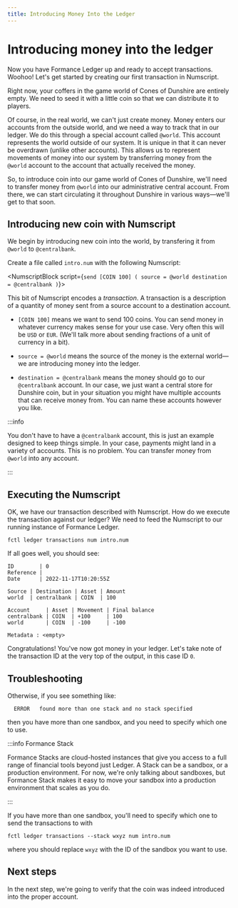 ```yaml
---
title: Introducing Money Into the Ledger
---
```


# Introducing money into the ledger

Now you have Formance Ledger up and ready to accept transactions. Woohoo! Let's get started by creating our first transaction in Numscript.

Right now, your coffers in the game world of Cones of Dunshire are entirely empty. We need to seed it with a little coin so that we can distribute it to players.

Of course, in the real world, we can't just create money. Money enters our accounts from the outside world, and we need a way to track that in our ledger. We do this through a special account called `@world`. This account represents the world outside of our system. It is unique in that it can never be overdrawn (unlike other accounts). This allows us to represent movements of money into our system by transferring money from the `@world` account to the account that actually received the money.

So, to introduce coin into our game world of Cones of Dunshire, we'll need to transfer money from `@world` into our administrative central account. From there, we can start circulating it throughout Dunshire in various ways—we'll get to that soon.

## Introducing new coin with Numscript

We begin by introducing new coin into the world, by transfering it from `@world` to `@centralbank`.

Create a file called `intro.num` with the following Numscript:

<NumscriptBlock script={`send [COIN 100] (
  source = @world
  destination = @centralbank
)`}></NumscriptBlock>

This bit of Numscript encodes a _transaction_. A transaction is a description of a quantity of money sent from a source account to a destination account.

* `[COIN 100]` means we want to send 100 coins. You can send money in whatever currency makes sense for your use case. Very often this will be `USD` or `EUR`. (We'll talk more about sending fractions of a unit of currency in a bit).

* `source = @world` means the source of the money is the external world—we are introducing money into the ledger.

* `destination = @centralbank` means the money should go to our `@centralbank` account. In our case, we just want a central store for Dunshire coin, but in your situation you might have multiple accounts that can receive money from. You can name these accounts however you like.

:::info

You don't have to have a `@centralbank` account, this is just an example designed to keep things simple. In your case, payments might land in a variety of accounts. This is no problem. You can transfer money from `@world` into any account.

:::

## Executing the Numscript

OK, we have our transaction described with Numscript. How do we execute the transaction against our ledger? We need to feed the Numscript to our running instance of Formance Ledger.

```shell
fctl ledger transactions num intro.num
```

If all goes well, you should see:

```
ID        | 0                   
Reference |                     
Date      | 2022-11-17T10:20:55Z

Source | Destination | Asset | Amount
world  | centralbank | COIN  | 100   

Account     | Asset | Movement | Final balance
centralbank | COIN  | +100     | 100          
world       | COIN  | -100     | -100         

Metadata : <empty>
```

Congratulations! You've now got money in your ledger. Let's take note of the transaction ID at the very top of the output, in this case ID `0`.

## Troubleshooting

Otherwise, if you see something like:
```
  ERROR   found more than one stack and no stack specified
```

then you have more than one sandbox, and you need to specify which one to use.

:::info Formance Stack

Formance Stacks are cloud-hosted instances that give you access to a full range of financial tools beyond just Ledger. A Stack can be a sandbox, or a production environment. For now, we're only talking about sandboxes, but Formance Stack makes it easy to move your sandbox into a production environment that scales as you do.

:::

If you have more than one sandbox, you'll need to specify which one to send the transactions to with

```shell
fctl ledger transactions --stack wxyz num intro.num
``` 

where you should replace `wxyz` with the ID of the sandbox you want to use.

## Next steps

In the next step, we're going to verify that the coin was indeed introduced into the proper account.